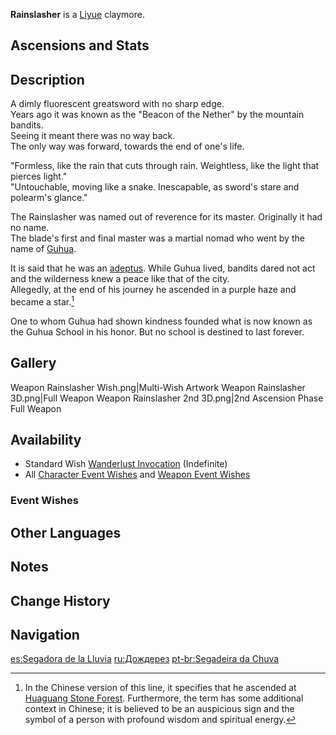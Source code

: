 {{Weapon Infobox
|id             = 12405
|image          = <gallery>
Weapon Rainslasher.png|Base
Weapon Rainslasher 2nd.png|2nd Ascension
</gallery>
|type           = Claymore
|series         = 4-Star Bane
|releaseDate    = 2020-09-28
|rarity         = 4
|base_atk       = 42
|2nd_stat_type  = Elemental Mastery
|2nd_stat       = 36
|obtain         = Wishes
|passive        = Bane of Storm and Tide
|effect         = Increases DMG against opponents affected by Hydro or Electro by (var1)%.
|eff_rank1_var1 = 20
|eff_rank2_var1 = 24
|eff_rank3_var1 = 28
|eff_rank4_var1 = 32
|eff_rank5_var1 = 36
|eff_att1       = DMG Bonus
}}
{{Description|A fluorescent greatsword with no sharp edge that crushes enemies with brute force and raw power.}}
'''Rainslasher'''{{Lang|zh=雨裁}} is a [[Liyue]] claymore.

==Ascensions and Stats==
{{Weapon Ascensions and Stats
|ascendMat1 = Mist Veiled Lead Elixir
|ascendMat2 = Mist Veiled Mercury Elixir
|ascendMat3 = Mist Veiled Gold Elixir
|ascendMat4 = Mist Veiled Primo Elixir
|bossMat1   = Mist Grass Pollen
|bossMat2   = Mist Grass
|bossMat3   = Mist Grass Wick
|commonMat1 = Divining Scroll
|commonMat2 = Sealed Scroll
|commonMat3 = Forbidden Curse Scroll
}}

==Description==
A dimly fluorescent greatsword with no sharp edge.<br />
Years ago it was known as the "Beacon of the Nether" by the mountain bandits.<br />
Seeing it meant there was no way back.<br />
The only way was forward, towards the end of one's life.

"Formless, like the rain that cuts through rain. Weightless, like the light that pierces light."<br />
"Untouchable, moving like a snake. Inescapable, as sword's stare and polearm's glance."

The Rainslasher was named out of reverence for its master. Originally it had no name.<br />
The blade's first and final master was a martial nomad who went by the name of [[Guhua]].

It is said that he was an [[adeptus]]. While Guhua lived, bandits dared not act and the wilderness knew a peace like that of the city.<br />
Allegedly, at the end of his journey he ascended in a purple haze and became a star.<ref group="Note">In the Chinese version of this line, it specifies that he ascended at [[Huaguang Stone Forest]]. Furthermore, the term {{Lang|''purple haze''|zh=紫气|zh_rm=zǐqì|zh_tl=purple cloud, purple qi}} has some additional context in Chinese; it is believed to be an auspicious sign and the symbol of a person with profound wisdom and spiritual energy.</ref>

One to whom Guhua had shown kindness founded what is now known as the Guhua School in his honor. But no school is destined to last forever.

==Gallery==
<gallery hideaddbutton="true" captionalign="center">
Weapon Rainslasher Wish.png|Multi-Wish Artwork
Weapon Rainslasher 3D.png|Full Weapon
Weapon Rainslasher 2nd 3D.png|2nd Ascension Phase Full Weapon
</gallery>

==Availability==
*Standard Wish [[Wanderlust Invocation]] (Indefinite)
*All [[Character Event Wishes]] and [[Weapon Event Wishes]]

===Event Wishes===
{{Featured}}
<!--
==Trivia==-->

==Other Languages==
{{Other Languages
|en      = Rainslasher
|zhs     = 雨裁
|zhs_rm  = Yǔ cái
|zht     = 雨裁
|zht_rm  = Yǔ cái
|zh_tl   = Rain Cutter
|ja      = 雨裁
|ja_rm   = Amesai
|ja_tl   = Rain Cutter
|ko      = 빗물 베기
|ko_rm   = Bitmul Begi
|ko_tl   = Rainwater Cutting
|es      = Segadora de la Lluvia
|es_tl   = Rain Reaper
|fr      = Fluorescence
|fr_tl   = Fluorescence
|ru      = Дождерез
|ru_tl   = Rain Cutter
|th      = Rainslasher
|vi      = Vũ Tài
|vi_tl   = Rain Reaper
|de      = Regenschnitter
|de_tl   = Rain Reaper
|id      = Rainslasher
|pt      = Segadeira da Chuva
|pt_tl   = Rain Reaper
}}

==Notes==
{{Reflist|note=1}}

==Change History==
{{Change History|1.0}}

==Navigation==
{{Weapons by Series Navbox|series=4-Star Bane}}
{{Weapon Navbox|type=Claymores}}

[[es:Segadora de la Lluvia]]
[[ru:Дождерез]]
[[pt-br:Segadeira da Chuva]]
